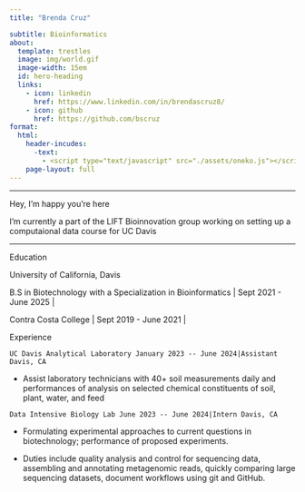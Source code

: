 ```yaml
---
title: "Brenda Cruz"

subtitle: Bioinformatics
about:
  template: trestles
  image: img/world.gif
  image-width: 15em
  id: hero-heading
  links:
    - icon: linkedin
      href: https://www.linkedin.com/in/brendascruz8/
    - icon: github
      href: https://github.com/bscruz
format: 
  html:
    header-incudes:
      -text:
        - <script type="text/javascript" src="./assets/oneko.js"></script>
    page-layout: full
---
```


------------------------------------------------------------------------

::: {#hero-heading}
::: h1
Hey, I'm happy you're here
:::

I'm currently a part of the LIFT Bioinnovation group working on setting up a computaional data course for UC Davis

------------------------------------------------------------------------

::: h1
Education
:::

University of California, Davis

B.S in Biotechnology with a Specialization in Bioinformatics \| Sept 2021 - June 2025 \|

Contra Costa College \| Sept 2019 - June 2021 \|
:::

::: h1
Experience
:::

::: grid
::: {#about-me-1 .g-col-6}
```         
UC Davis Analytical Laboratory January 2023 -- June 2024|Assistant Davis, CA
```

-   Assist laboratory technicians with 40+ soil measurements daily and performances of analysis on selected chemical constituents of soil, plant, water, and feed
:::

::: {#about-me-2 .g-col-6}
```         
Data Intensive Biology Lab June 2023 -- June 2024|Intern Davis, CA
```

-   Formulating experimental approaches to current questions in biotechnology; performance of proposed experiments.

-   Duties include quality analysis and control for sequencing data, assembling and annotating metagenomic reads, quickly comparing large sequencing datasets, document workflows using git and GitHub.

### 
:::
:::

<!-- end grid -->
